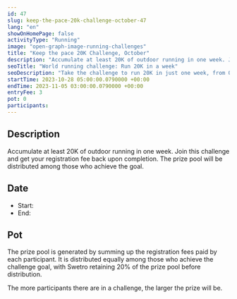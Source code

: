 ```yaml
---
id: 47
slug: keep-the-pace-20k-challenge-october-47
lang: "en"
showOnHomePage: false
activityType: "Running"
image: "open-graph-image-running-challenges"
title: "Keep the pace 20K Challenge, October"
description: "Accumulate at least 20K of outdoor running in one week. Join this challenge and get your registration fee back upon completion. The prize pool will be distributed among those who achieve the goal."
seoTitle: "World running challenge: Run 20K in a week"
seoDescription: "Take the challenge to run 20K in just one week, from October 28th to November 4th and connect with runners from all over the world. Register now!"
startTime: 2023-10-28 05:00:00.0790000 +00:00
endTime: 2023-11-05 03:00:00.0790000 +00:00
entryFee: 3
pot: 0
participants:
---
```



## Description

Accumulate at least 20K of outdoor running in one week. Join this challenge and get your registration fee back upon completion. The prize pool will be distributed among those who achieve the goal.

## Date

- Start: <LocalDate dateUtc={frontmatter.startTime} client:load />
- End: <LocalDate dateUtc={frontmatter.endTime} client:load />

## Pot

The prize pool is generated by summing up the registration fees paid by each participant. It is distributed equally among those who achieve the challenge goal, with Swetro retaining 20% of the prize pool before distribution.

The more participants there are in a challenge, the larger the prize will be.
